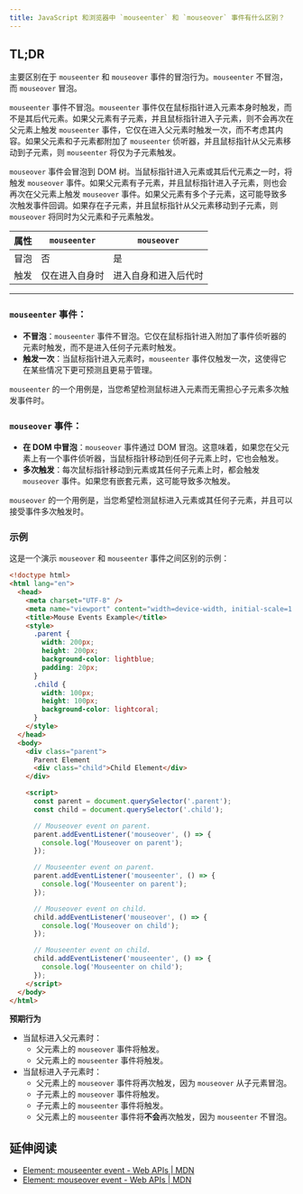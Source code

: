 ```yaml
---
title: JavaScript 和浏览器中 `mouseenter` 和 `mouseover` 事件有什么区别？
---
```


## TL;DR

主要区别在于 `mouseenter` 和 `mouseover` 事件的冒泡行为。`mouseenter` 不冒泡，而 `mouseover` 冒泡。

`mouseenter` 事件不冒泡。`mouseenter` 事件仅在鼠标指针进入元素本身时触发，而不是其后代元素。如果父元素有子元素，并且鼠标指针进入子元素，则不会再次在父元素上触发 `mouseenter` 事件，它仅在进入父元素时触发一次，而不考虑其内容。如果父元素和子元素都附加了 `mouseenter` 侦听器，并且鼠标指针从父元素移动到子元素，则 `mouseenter` 将仅为子元素触发。

`mouseover` 事件会冒泡到 DOM 树。当鼠标指针进入元素或其后代元素之一时，将触发 `mouseover` 事件。如果父元素有子元素，并且鼠标指针进入子元素，则也会再次在父元素上触发 `mouseover` 事件。如果父元素有多个子元素，这可能导致多次触发事件回调。如果存在子元素，并且鼠标指针从父元素移动到子元素，则 `mouseover` 将同时为父元素和子元素触发。

| 属性 | `mouseenter` | `mouseover` |
| --- | --- | --- |
| 冒泡 | 否 | 是 |
| 触发 | 仅在进入自身时 | 进入自身和进入后代时 |

***

### `mouseenter` 事件：

* **不冒泡**：`mouseenter` 事件不冒泡。它仅在鼠标指针进入附加了事件侦听器的元素时触发，而不是进入任何子元素时触发。
* **触发一次**：当鼠标指针进入元素时，`mouseenter` 事件仅触发一次，这使得它在某些情况下更可预测且更易于管理。

`mouseenter` 的一个用例是，当您希望检测鼠标进入元素而无需担心子元素多次触发事件时。

### `mouseover` 事件：

* **在 DOM 中冒泡**：`mouseover` 事件通过 DOM 冒泡。这意味着，如果您在父元素上有一个事件侦听器，当鼠标指针移动到任何子元素上时，它也会触发。
* **多次触发**：每次鼠标指针移动到元素或其任何子元素上时，都会触发 `mouseover` 事件。如果您有嵌套元素，这可能导致多次触发。

`mouseover` 的一个用例是，当您希望检测鼠标进入元素或其任何子元素，并且可以接受事件多次触发时。

### 示例

这是一个演示 `mouseover` 和 `mouseenter` 事件之间区别的示例：

```html
<!doctype html>
<html lang="en">
  <head>
    <meta charset="UTF-8" />
    <meta name="viewport" content="width=device-width, initial-scale=1.0" />
    <title>Mouse Events Example</title>
    <style>
      .parent {
        width: 200px;
        height: 200px;
        background-color: lightblue;
        padding: 20px;
      }
      .child {
        width: 100px;
        height: 100px;
        background-color: lightcoral;
      }
    </style>
  </head>
  <body>
    <div class="parent">
      Parent Element
      <div class="child">Child Element</div>
    </div>

    <script>
      const parent = document.querySelector('.parent');
      const child = document.querySelector('.child');

      // Mouseover event on parent.
      parent.addEventListener('mouseover', () => {
        console.log('Mouseover on parent');
      });

      // Mouseenter event on parent.
      parent.addEventListener('mouseenter', () => {
        console.log('Mouseenter on parent');
      });

      // Mouseover event on child.
      child.addEventListener('mouseover', () => {
        console.log('Mouseover on child');
      });

      // Mouseenter event on child.
      child.addEventListener('mouseenter', () => {
        console.log('Mouseenter on child');
      });
    </script>
  </body>
</html>
```

**预期行为**

* 当鼠标进入父元素时：
  * 父元素上的 `mouseover` 事件将触发。
  * 父元素上的 `mouseenter` 事件将触发。
* 当鼠标进入子元素时：
  * 父元素上的 `mouseover` 事件将再次触发，因为 `mouseover` 从子元素冒泡。
  * 子元素上的 `mouseover` 事件将触发。
  * 子元素上的 `mouseenter` 事件将触发。
  * 父元素上的 `mouseenter` 事件将**不会**再次触发，因为 `mouseenter` 不冒泡。

## 延伸阅读

* [Element: mouseenter event - Web APIs | MDN](https://developer.mozilla.org/en-US/docs/Web/API/Element/mouseenter_event)
* [Element: mouseover event - Web APIs | MDN](https://developer.mozilla.org/en-US/docs/Web/API/Element/mouseover_event)
